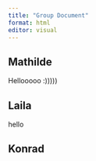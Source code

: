 ```yaml
---
title: "Group Document"
format: html
editor: visual
---
```


## Mathilde

Hellooooo :)))))

## Laila

hello

## Konrad

